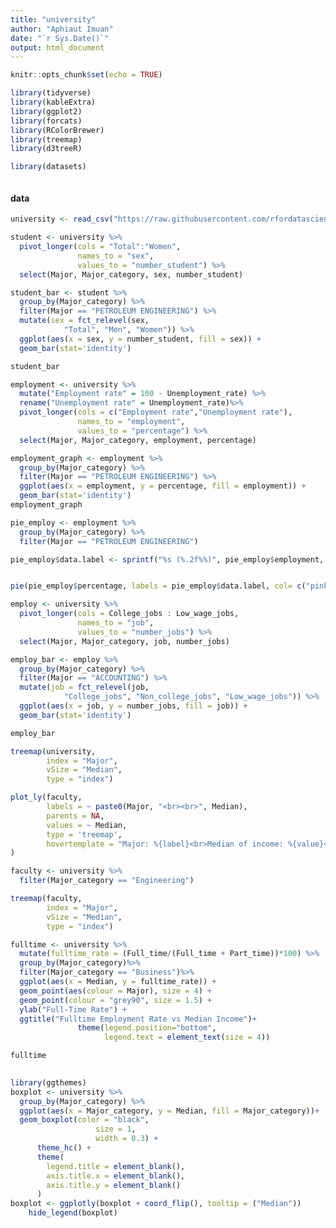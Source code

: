 ```yaml
---
title: "university"
author: "Aphiaut Imuan"
date: "`r Sys.Date()`"
output: html_document
---
```


```r
knitr::opts_chunk$set(echo = TRUE)
```

```r
library(tidyverse)
library(kableExtra)
library(ggplot2)
library(forcats)
library(RColorBrewer)
library(treemap)
library(d3treeR)
```

```r
library(datasets)
```

```r

```




#### data

```r
university <- read_csv("https://raw.githubusercontent.com/rfordatascience/tidytuesday/master/data/2018/2018-10-16/recent-grads.csv")
```

```r
student <- university %>%
  pivot_longer(cols = "Total":"Women",
               names_to = "sex",
               values_to = "number_student") %>%
  select(Major, Major_category, sex, number_student)
```


```r
student_bar <- student %>% 
  group_by(Major_category) %>%
  filter(Major == "PETROLEUM ENGINEERING") %>%
  mutate(sex = fct_relevel(sex, 
            "Total", "Men", "Women")) %>%
  ggplot(aes(x = sex, y = number_student, fill = sex)) + 
  geom_bar(stat='identity') 

student_bar
```

```r
employment <- university %>%
  mutate("Employment rate" = 100 - Unemployment_rate) %>%
  rename("Unemployment rate" = Unemployment_rate)%>%
  pivot_longer(cols = c("Employment rate","Unemployment rate"),
               names_to = "employment",
               values_to = "percentage") %>%
  select(Major, Major_category, employment, percentage)

```

```r
employment_graph <- employment %>%
  group_by(Major_category) %>%
  filter(Major == "PETROLEUM ENGINEERING") %>%
  ggplot(aes(x = employment, y = percentage, fill = employment)) + 
  geom_bar(stat='identity') 
employment_graph
```




```r
pie_employ <- employment %>%
  group_by(Major_category) %>%
  filter(Major == "PETROLEUM ENGINEERING") 

pie_employ$data.label <- sprintf("%s (%.2f%%)", pie_employ$employment, pie_employ$percentage)


pie(pie_employ$percentage, labels = pie_employ$data.label, col= c("pink","blue"))
```


```r
employ <- university %>%
  pivot_longer(cols = College_jobs : Low_wage_jobs,
               names_to = "job",
               values_to = "number_jobs") %>%
  select(Major, Major_category, job, number_jobs)
```


```r
employ_bar <- employ %>% 
  group_by(Major_category) %>%
  filter(Major == "ACCOUNTING") %>%
  mutate(job = fct_relevel(job, 
            "College_jobs", "Non_college_jobs", "Low_wage_jobs")) %>%
  ggplot(aes(x = job, y = number_jobs, fill = job)) + 
  geom_bar(stat='identity') 

employ_bar
```




```r
treemap(university,
        index = "Major",
        vSize = "Median",
        type = "index")
```

```r
plot_ly(faculty,
        labels = ~ paste0(Major, "<br><br>", Median),
        parents = NA,
        values = ~ Median,
        type = 'treemap',
        hovertemplate = "Major: %{label}<br>Median of income: %{value}<extra></extra>"
)
```




```r
faculty <- university %>%
  filter(Major_category == "Engineering")
```

```r
treemap(faculty,
        index = "Major",
        vSize = "Median",
        type = "index")
```


```r
fulltime <- university %>%
  mutate(fulltime_rate = (Full_time/(Full_time + Part_time))*100) %>%
  group_by(Major_category)%>%
  filter(Major_category == "Business")%>%
  ggplot(aes(x = Median, y = fulltime_rate)) +
  geom_point(aes(colour = Major), size = 4) +
  geom_point(colour = "grey90", size = 1.5) +
  ylab("Full-Time Rate") +
  ggtitle("Fulltime Employment Rate vs Median Income")+
               theme(legend.position="bottom",
                     legend.text = element_text(size = 4))

fulltime
  
```

```r
library(ggthemes)
boxplot <- university %>%
  group_by(Major_category) %>%
  ggplot(aes(x = Major_category, y = Median, fill = Major_category))+
  geom_boxplot(color = "black",
                   size = 1,
                   width = 0.3) +
      theme_hc() +
      theme(
        legend.title = element_blank(),
        axis.title.x = element_blank(),
        axis.title.y = element_blank()
      )
boxplot <- ggplotly(boxplot + coord_flip(), tooltip = ("Median"))
    hide_legend(boxplot)
```


